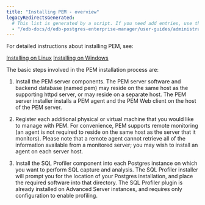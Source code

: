 ```yaml
---
title: "Installing PEM - overview"
legacyRedirectsGenerated:
  # This list is generated by a script. If you need add entries, use the `legacyRedirects` key.
  - "/edb-docs/d/edb-postgres-enterprise-manager/user-guides/administrators-guide/8.0/installing_pem_overview.html"
---
```


For detailed instructions about installing PEM, see:

[Installing on Linux](pem_inst_guide_linux)
[Installing on Windows](pem_inst_guide_windows)


The basic steps involved in the PEM installation process are:

1.  Install the PEM server components. The PEM server software and backend database (named pem) may reside on the same host as the supporting httpd server, or may reside on a separate host. The PEM server installer installs a PEM agent and the PEM Web client on the host of the PEM server.

2.  Register each additional physical or virtual machine that you would like to manage with PEM. For convenience, PEM supports remote monitoring (an agent is not required to reside on the same host as the server that it monitors). Please note that a remote agent cannot retrieve all of the information available from a monitored server; you may wish to install an agent on each server host.

3.  Install the SQL Profiler component into each Postgres instance on which you want to perform SQL capture and analysis. The SQL Profiler installer will prompt you for the location of your Postgres installation, and place the required software into that directory. The SQL Profiler plugin is already installed on Advanced Server instances, and requires only configuration to enable profiling.
